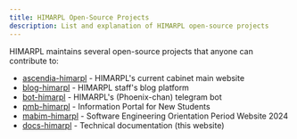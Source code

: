```yaml
---
title: HIMARPL Open-Source Projects
description: List and explanation of HIMARPL open-source projects
---
```


HIMARPL maintains several open-source projects that anyone can contribute to:

- [ascendia-himarpl](https://github.com/himarplupi/ascendia-himarpl) - HIMARPL's current cabinet main website
- [blog-himarpl](https://github.com/himarplupi/blog-himarpl) - HIMARPL staff's blog platform
- [bot-himarpl](https://github.com/himarplupi/bot-himarpl) - HIMARPL's (Phoenix-chan) telegram bot
- [pmb-himarpl](https://github.com/himarplupi/pmb-himarpl) - Information Portal for New Students
- [mabim-himarpl](https://github.com/himarplupi/mabim-himarpl) - Software Engineering Orientation Period Website 2024
- [docs-himarpl](https://github.com/himarplupi/docs-himarpl) - Technical documentation (this website)
